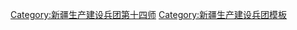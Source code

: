 {{Navbox
|name  = 新疆生产建设兵团第十四师
|title = [[新疆生产建设兵团]][[新疆生产建设兵团第十四师|第十四师]]
|listclass = hlist
|above = 师部驻地：[[昆玉市]]
|image = [[File:Flag of the People's Republic of China.svg|80px]]
|state = {{{state<includeonly>|collapsed</includeonly>}}}

|group1 = [[师市合一]]
|list1 = [[昆玉市]]

|group2 = 团场
|list2 ={{Navbox|child
|group1 = 和田垦区
|list1 = 
* [[新疆生产建设兵团第十四师四十七团|47团老兵镇]]（[[新疆生产建设兵团第十二师|第十二师]]代管）
* [[新疆生产建设兵团第十四师二二四团|224团]]
* [[新疆生产建设兵团第十四师二二五团|225团玉泉镇]]
* [[新疆生产建设兵团第十四师皮山农场|皮山农场昆泉镇]]
* [[新疆生产建设兵团第十四师一牧场|一牧场昆牧镇]]
* [[皮墨北京工业园区]]（[[新疆生产建设兵团第八师|第八师]]代管）
}}

| below = {{新疆生产建设兵团各师索引}}
}}
<noinclude>
[[Category:新疆生产建设兵团第十四师]]
[[Category:新疆生产建设兵团模板]]
</noinclude>